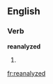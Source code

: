 ==English==

===Verb===
'''reanalyzed'''

# {{present participle of|[[reanalyze]]}}

[[fr:reanalyzed]]